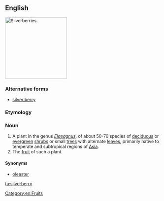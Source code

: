==English==
[[Image:Elaeagnus.jpg|thumb|right|200px|Silverberries.]]
{{wikipedia}}
{{wikispecies|Elaeagnus}}
===Alternative forms===
* [[silver berry]]

===Etymology===
{{compound|silver|berry}}

===Noun===
{{en-noun|silverberries}}

# A plant in the genus ''[[Elaeagnus]]'', of about 50-70 species of [[deciduous]] or [[evergreen]] [[shrub]]s or small [[tree]]s with alternate [[leaf|leaves]], primarily native to temperate and subtropical regions of [[Asia]].
# The [[fruit]] of such a plant.

====Synonyms====
* {{sense|Elaeagnus}} [[oleaster]]

[[Category:en:Fruits]]

[[ta:silverberry]]